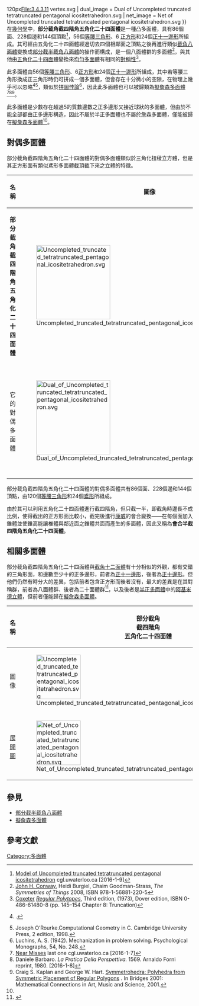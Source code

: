 {{Polyhedronbox
| name = 部分截角截四階角五角化二十四面體
| polyhedron = 部分截角截四階角五角化二十四面體
| imagename =Uncompleted truncated tetratruncated pentagonal icositetrahedron.svg 
| rotating = Uncompleted truncated tetratruncated pentagonal icositetrahedron.svg 
| rinfo = (點選檢視旋轉模型)
| Type = [[擬詹森多面體|擬詹森多面體]]
| Face = 86
| Edge = 228
| Vertice = 144
| Vertice_type = 3.11.11<br>3.4.3.11
| Schläfli = (t)t4g{4,3}
| Face_configuration = 56 [[等腰三角形|{ }∨()]] [[等腰三角形|等腰三角]]<BR>6 [[正方形|{4}]] [[正方形|正方形]]<BR>24 [[正十一邊形|{11}]] [[正多邊形|正]][[十一邊形|十一邊形]]
| Conway = (t)t4gC
| Symmetry_group = [[Octahedral_symmetry|O]], ½BC<sub>3</sub>, [4,3]<sup>+</sup>, 432
| Rotation_group = O, [4,3]<sup>+</sup>, (432)
| Properties = 凸
| dual = [[#對偶多面體|會合半截四階角五角化二十四面體]]
| 3d_image = Uncompleted truncated tetratruncated pentagonal icositetrahedron.svg 
| vfigimage = 3.11.11 vertex.svg{{!}}120px{{LinkSymbol|)(}}File:3.4.3.11 vertex.svg
| dual_image = Dual of Uncompleted truncated tetratruncated pentagonal icositetrahedron.svg 
| net_image = Net of Uncompleted truncated tetratruncated pentagonal icositetrahedron.svg
}}
在[[幾何學|幾何學]]中，'''部分截角截四階角五角化二十四面體'''是一種凸多面體，具有86個面、228個邊和144個頂點<ref>[http://www.cgl.uwaterloo.ca/~csk/projects/nearmisses/Hendecagons.WRL Model of Uncompleted truncated tetratruncated pentagonal icositetrahedron] {{Wayback|url=http://www.cgl.uwaterloo.ca/~csk/projects/nearmisses/Hendecagons.WRL |date=20120608120937 }} cgl.uwaterloo.ca [2016-1-9]</ref>，56個[[等腰三角形|等腰三角形]]、6 [[正方形|正方形]]和24個[[正十一邊形|正十一邊形]]所組成。其可經由五角化二十四面體經過切去四個相鄰面之頂點之後再進行類似[[截角八面體|截角八面體]]變換成[[部分截半截角八面體|部分截半截角八面體]]的操作而構成，是一個八面體群的多面體<ref>[[John_Horton_Conway|John H. Conway]], Heidi Burgiel, Chaim Goodman-Strass, ''The Symmetries of Things'' 2008, ISBN 978-1-56881-220-5</ref>，與其他由[[五角化二十四面體|五角化二十四面體]]變換來[[均勻多面體|均勻多面體]]有相同的[[對稱性|對稱性]]<ref>[[Harold_Scott_MacDonald_Coxeter|Coxeter]] ''[[Regular_Polytopes_(book)|Regular Polytopes]]'', Third edition, (1973), Dover edition, ISBN 0-486-61480-8 (pp. 145–154 Chapter 8: Truncation)</ref>。

此多面體由56個[[等腰三角形|等腰三角形]]、6[[正方形|正方形]]和24個[[正十一邊形|正十一邊形]]所組成，其中若等腰三角形換成正三角形時仍可拼成一個多面體，但會存在十分微小的空隙，在物理上幾乎可以忽略<ref>{{citation|contribution=Symmetrohedra: Polyhedra from Symmetric Placement of Regular Polygons|title=Bridges: Mathematical Connections in Art, Music and Science|year=2001|url=http://www.cgl.uwaterloo.ca/~csk/papers/kaplan_hart_bridges2001.pdf|first1=Craig S.|last1=Kaplan|first2=George W.|last2=Hart|author2-link=George W. Hart|accessdate=2016-01-08|archive-date=2015-09-23|archive-url=https://web.archive.org/web/20150923202125/http://www.cgl.uwaterloo.ca/~csk/papers/kaplan_hart_bridges2001.pdf|dead-url=no}}.</ref><ref>Joseph O’Rourke.Computational Geometry in C. Cambridge University Press, 2 edition, 1998.</ref>，類似於[[失蹤的正方形|拼圖悖論]]<ref name="Luchins">Luchins, A. S. (1942). Mechanization in problem solving. Psychological Monographs, 54, No. 248.</ref>，因此此多面體也可以被歸類為[[擬詹森多面體|擬詹森多面體]]<ref name="Near_Misses">[http://www.cgl.uwaterloo.ca/~csk/projects/nearmisses/ Near Misses] {{Wayback|url=http://www.cgl.uwaterloo.ca/~csk/projects/nearmisses/ |date=20120716191121 }} last one cgl.uwaterloo.ca [2016-1-7]</ref><ref>Daniele Barbaro. ''La Pratica Della Perspettiva.'' 1569. Arnaldo Forni reprint, 1980. [2016-1-8]</ref><ref>Craig S. Kaplan and George W. Hart. [http://www.cgl.uwaterloo.ca/~csk/papers/bridges2001.html Symmetrohedra: Polyhedra from Symmetric Placement of Regular Polygons] {{Wayback|url=http://www.cgl.uwaterloo.ca/~csk/papers/bridges2001.html |date=20150911003956 }}. In Bridges 2001: Mathematical Connections in Art, Music and Science, 2001.</ref>。

此多面體是少數存在超過5的質數邊數之正多邊形又接近球狀的多面體，但由於不能全部都由正多邊形構造，因此不屬於半正多面體也不屬於詹森多面體，僅能被歸在[[擬詹森多面體|擬詹森多面體]]<ref name="Near_Misses"/>。

== 對偶多面體 ==
部分截角截四階角五角化二十四面體的對偶多面體類似於三角化扭稜立方體，但是其正方形面有類似鳶形多面體截頂截下來之立體的特徵。
{| class="wikitable"
!名稱
!圖像
![[展開圖|展開圖]]
|-
|'''部分截角<br/>截四階角<br/>五角化二十四面體'''
|valign="bottom"|[[File:Uncompleted_truncated_tetratruncated_pentagonal_icositetrahedron.svg|200px]]
|valign="bottom"|[[File:Net_of_Uncompleted_truncated_tetratruncated_pentagonal_icositetrahedron.svg|250px]]
|-
|它的對偶多面體
|valign="bottom"|[[File:Dual_of_Uncompleted_truncated_tetratruncated_pentagonal_icositetrahedron.svg|200px]]
|valign="bottom"|[[File:Net_of_Dual_of_Uncompleted_truncated_tetratruncated_pentagonal_icositetrahedron.svg|250px]]
|}
部分截角截四階角五角化二十四面體的對偶多面體共有86個面、228個邊和144個頂點，由120個[[等腰三角形|等腰三角形]]和24個[[鳶形|鳶形]]所組成。

由於其可以利用五角化二十四面體進行截四階角，但只截一半，即截角時邊長不成比例，使得截出的正方形面比較小，截完後進行[[康威多面體變換|康威]]的會合變換——在每個面加入錐體並使錐高能讓椎體與鄰近面之錐體共面而產生的多面體，因此又稱為'''會合半截四階角五角化二十四面體'''。

== 相關多面體 ==
部分截角截四階角五角化二十四面體與[[截角十二面體|截角十二面體]]有十分相似的外觀，都有交錯的三角形面，和邊數至少十的正多邊形，前者為[[正十一邊形|正十一邊形]]，後者為[[正十邊形|正十邊形]]。但他們仍然有時分大的差異，包括前者包含正方形而後者沒有，最大的差異是在其對稱群，前者為八面體群、後者為二十面體群<ref>{{citation|title=Memorandum respecting a new System of Roots of Unity|author=Sir William Rowan Hamilton|author-link=William Rowan Hamilton|url=http://www.maths.tcd.ie/pub/HistMath/People/Hamilton/Icosian/NewSys.pdf|journal=[[Philosophical_Magazine|Philosophical Magazine]]|volume=12|year=1856|pages=446|accessdate=2016-01-09|archive-date=2016-03-04|archive-url=https://web.archive.org/web/20160304031213/http://www.maths.tcd.ie/pub/HistMath/People/Hamilton/Icosian/NewSys.pdf|dead-url=no}}</ref>，以及後者是[[半正多面體|半正多面體]]中的[[阿基米德立體|阿基米德立體]]，但前者僅能歸在[[擬詹森多面體|擬詹森多面體]]。
{| class="wikitable"
!名稱
!部分截角<br/>截四階角<br/>五角化二十四面體
![[截角十二面體|截角十二面體]]
|-
|圖像
|valign="bottom"|[[File:Uncompleted_truncated_tetratruncated_pentagonal_icositetrahedron.svg|120px]]
|valign="bottom"|[[File:Uniform_polyhedron-53-t01.png|120px]]
|-
|[[展開圖|展開圖]]
|valign="bottom"|[[File:Net_of_Uncompleted_truncated_tetratruncated_pentagonal_icositetrahedron.svg|120px]]
|valign="bottom"|[[File:Truncated_dodecahedron_flat.png|120px]]
|}

== 參見 ==
* [[部分截半截角八面體|部分截半截角八面體]]
* [[擬詹森多面體|擬詹森多面體]]

== 參考文獻 ==
{{reflist|2}}

{{擬詹森多面體}}

[[Category:多面體|Category:多面體]]